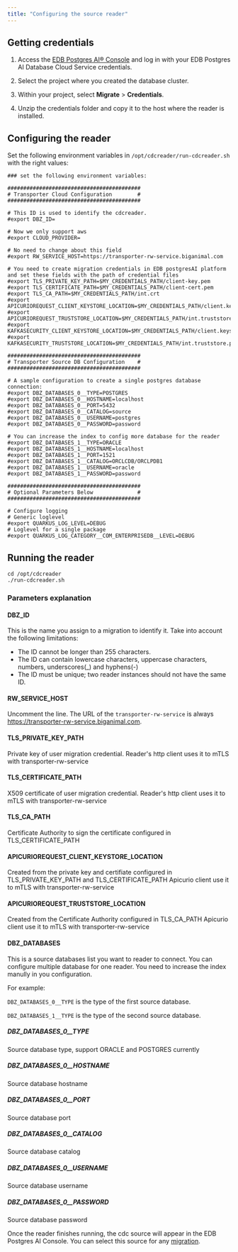 ```yaml
---
title: "Configuring the source reader"
---
```


## Getting credentials

1.  Access the [EDB Postgres AI® Console](https://portal.biganimal.com) and log in with your EDB Postgres AI Database Cloud Service credentials.

1.  Select the project where you created the database cluster.

1.  Within your project, select **Migrate** > **Credentials**.

1.  Unzip the credentials folder and copy it to the host where the reader is installed.

## Configuring the reader

Set the following environment variables in `/opt/cdcreader/run-cdcreader.sh` with the right values:

```shell
### set the following environment variables:

##########################################
# Transporter Cloud Configuration        #
##########################################

# This ID is used to identify the cdcreader.
#export DBZ_ID=

# Now we only support aws
#export CLOUD_PROVIDER=

# No need to change about this field
#export RW_SERVICE_HOST=https://transporter-rw-service.biganimal.com

# You need to create migration credentials in EDB postgresAI platform and set these fields with the path of credential files
#export TLS_PRIVATE_KEY_PATH=$MY_CREDENTIALS_PATH/client-key.pem
#export TLS_CERTIFICATE_PATH=$MY_CREDENTIALS_PATH/client-cert.pem
#export TLS_CA_PATH=$MY_CREDENTIALS_PATH/int.crt
#export APICURIOREQUEST_CLIENT_KEYSTORE_LOCATION=$MY_CREDENTIALS_PATH/client.keystore.p12
#export APICURIOREQUEST_TRUSTSTORE_LOCATION=$MY_CREDENTIALS_PATH/int.truststore.p12
#export KAFKASECURITY_CLIENT_KEYSTORE_LOCATION=$MY_CREDENTIALS_PATH/client.keystore.p12
#export KAFKASECURITY_TRUSTSTORE_LOCATION=$MY_CREDENTIALS_PATH/int.truststore.p12

##########################################
# Transporter Source DB Configuration    #
##########################################

# A sample configuration to create a single postgres database connection:
#export DBZ_DATABASES_0__TYPE=POSTGRES
#export DBZ_DATABASES_0__HOSTNAME=localhost
#export DBZ_DATABASES_0__PORT=5432
#export DBZ_DATABASES_0__CATALOG=source
#export DBZ_DATABASES_0__USERNAME=postgres
#export DBZ_DATABASES_0__PASSWORD=password

# You can increase the index to config more database for the reader
#export DBZ_DATABASES_1__TYPE=ORACLE
#export DBZ_DATABASES_1__HOSTNAME=localhost
#export DBZ_DATABASES_1__PORT=1521
#export DBZ_DATABASES_1__CATALOG=ORCLCDB/ORCLPDB1
#export DBZ_DATABASES_1__USERNAME=oracle
#export DBZ_DATABASES_1__PASSWORD=password

##########################################
# Optional Parameters Below              #
##########################################

# Configure logging
# Generic loglevel
#export QUARKUS_LOG_LEVEL=DEBUG
# Loglevel for a single package
#export QUARKUS_LOG_CATEGORY__COM_ENTERPRISEDB__LEVEL=DEBUG
```

## Running the reader

```shell
cd /opt/cdcreader
./run-cdcreader.sh
```

### Parameters explanation

#### DBZ_ID

This is the name you assign to a migration to identify it. 
Take into account the following limitations: 

- The ID cannot be longer than 255 characters.
- The ID can contain lowercase characters, uppercase characters, numbers, underscores(_) and hyphens(-)
- The ID must be unique; two reader instances should not have the same ID.

#### RW_SERVICE_HOST

Uncomment the line. The URL of the `transporter-rw-service` is always https://transporter-rw-service.biganimal.com.

#### TLS_PRIVATE_KEY_PATH

Private key of user migration credential. Reader's http client uses it to mTLS with transporter-rw-service

#### TLS_CERTIFICATE_PATH
X509 certificate of user migration credential. Reader's http client uses it to mTLS with transporter-rw-service

#### TLS_CA_PATH
Certificate Authority to sign the certificate configured in TLS_CERTIFICATE_PATH

#### APICURIOREQUEST_CLIENT_KEYSTORE_LOCATION
Created from the private key and certifiate configured in TLS_PRIVATE_KEY_PATH and TLS_CERTIFICATE_PATH
Apicurio client use it to mTLS with transporter-rw-service

#### APICURIOREQUEST_TRUSTSTORE_LOCATION
Created from the Certificate Authority configured in TLS_CA_PATH
Apicurio client use it to mTLS with transporter-rw-service

#### DBZ_DATABASES
This is a source databases list you want to reader to connect. You can configure multiple database for one reader.
You need to increase the index manully in you configuration.

For example:

`DBZ_DATABASES_0__TYPE` is the type of the first source database.

`DBZ_DATABASES_1__TYPE` is the type of the second source database.

##### DBZ_DATABASES_0__TYPE
Source database type, support ORACLE and POSTGRES currently

##### DBZ_DATABASES_0__HOSTNAME
Source database hostname

##### DBZ_DATABASES_0__PORT
Source database port

##### DBZ_DATABASES_0__CATALOG
Source database catalog

##### DBZ_DATABASES_0__USERNAME
Source database username

##### DBZ_DATABASES_0__PASSWORD
Source database password

Once the reader finishes running, the cdc source will appear in the EDB Postgres AI Console. You can select this source for any [migration](create_migration).
